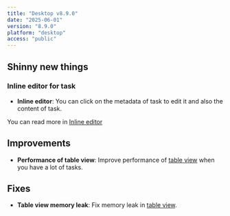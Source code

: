 ```yaml
---
title: "Desktop v8.9.0"
date: "2025-06-01"
version: "8.9.0"
platform: "desktop"
access: "public"
---
```


## Shinny new things

### Inline editor for task

- **Inline editor**: You can click on the metadata of task to edit it and also the content of task.

You can read more in [Inline editor](/docs/task-view/inline-editor)

## Improvements

- **Performance of table view**: Improve performance of [table view](/docs/task-view/table-view) when you have a lot of tasks.

## Fixes

- **Table view memory leak**: Fix memory leak in [table view](/docs/task-view/table-view).
